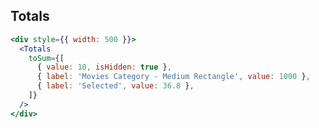 
## Totals

```jsx live={true}
<div style={{ width: 500 }}>
  <Totals
    toSum={[
      { value: 10, isHidden: true },
      { label: 'Movies Category - Medium Rectangle', value: 1000 },
      { label: 'Selected', value: 36.8 },
    ]}
  />
</div>
```

<Props componentName="Totals" />
